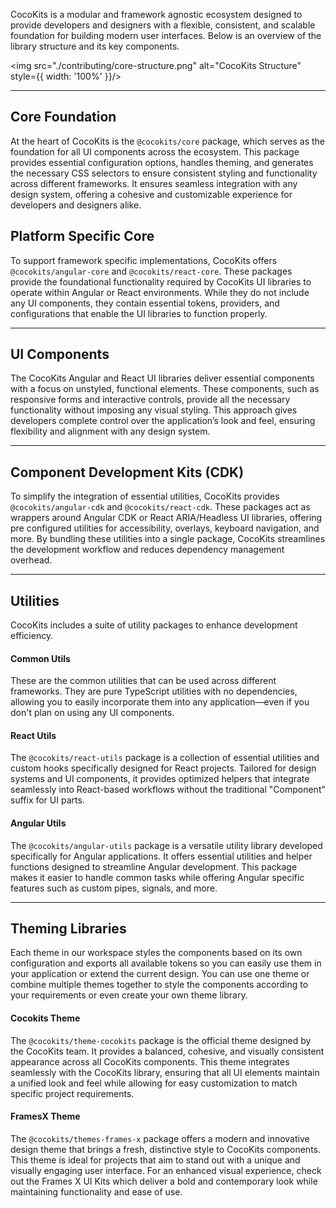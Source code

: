 
<Meta title='Contributing/Architect'/>

<MdxPage breadcrumb="Contributing" title='Architect' hideThemeSwitcher={true}>

CocoKits is a modular and framework agnostic ecosystem designed to provide developers and designers with a flexible,
consistent, and scalable foundation for building modern user interfaces.
Below is an overview of the library structure and its key components.

<img src="./contributing/core-structure.png" alt="CocoKits Structure" style={{ width: '100%' }}/>

---

## Core Foundation
At the heart of CocoKits is the `@cocokits/core` package, which serves as the foundation for all UI components across the ecosystem.
This package provides essential configuration options, handles theming, and generates the necessary CSS selectors to ensure
consistent styling and functionality across different frameworks. It ensures seamless integration with any design system,
offering a cohesive and customizable experience for developers and designers alike.

## Platform Specific Core
To support framework specific implementations, CocoKits offers `@cocokits/angular-core` and `@cocokits/react-core`.
These packages provide the foundational functionality required by CocoKits UI libraries to operate within Angular or React environments.
While they do not include any UI components, they contain essential tokens, providers, and configurations that enable the UI libraries
to function properly.

---

## UI Components
The CocoKits Angular and React UI libraries deliver essential components with a focus on unstyled, functional elements.
These components, such as responsive forms and interactive controls, provide all the necessary functionality without imposing any visual styling.
This approach gives developers complete control over the application’s look and feel, ensuring flexibility and alignment with any design system.

---

## Component Development Kits (CDK)
To simplify the integration of essential utilities, CocoKits provides `@cocokits/angular-cdk` and `@cocokits/react-cdk`.
These packages act as wrappers around Angular CDK or React ARIA/Headless UI libraries, offering pre configured utilities
for accessibility, overlays, keyboard navigation, and more. By bundling these utilities into a single package, CocoKits
streamlines the development workflow and reduces dependency management overhead.

---

## Utilities
CocoKits includes a suite of utility packages to enhance development efficiency.

#### Common Utils
These are the common utilities that can be used across different frameworks. They are pure TypeScript utilities with no dependencies,
allowing you to easily incorporate them into any application—even if you don't plan on using any UI components.

#### React Utils
The `@cocokits/react-utils` package is a collection of essential utilities and custom hooks specifically designed for React projects.
Tailored for design systems and UI components, it provides optimized helpers that integrate seamlessly into React-based workflows without
the traditional "Component" suffix for UI parts.

#### Angular Utils
The `@cocokits/angular-utils` package is a versatile utility library developed specifically for Angular applications.
It offers essential utilities and helper functions designed to streamline Angular development. This package makes it easier to handle
common tasks while offering Angular specific features such as custom pipes, signals, and more.

---

## Theming Libraries
Each theme in our workspace styles the components based on its own configuration and exports all available tokens so you can easily use
them in your application or extend the current design. You can use one theme or combine multiple themes together to style the components
according to your requirements or even create your own theme library.

#### Cocokits Theme
The `@cocokits/theme-cocokits` package is the official theme designed by the CocoKits team.
It provides a balanced, cohesive, and visually consistent appearance across all CocoKits components.
This theme integrates seamlessly with the CocoKits library, ensuring that all UI elements maintain a unified look and feel while allowing
for easy customization to match specific project requirements.

#### FramesX Theme
The `@cocokits/themes-frames-x` package offers a modern and innovative design theme that brings a fresh,
distinctive style to CocoKits components. This theme is ideal for projects that aim to stand out with a unique and visually
engaging user interface. For an enhanced visual experience, check out the Frames X UI Kits which deliver a bold and contemporary
look while maintaining functionality and ease of use.

</MdxPage>
